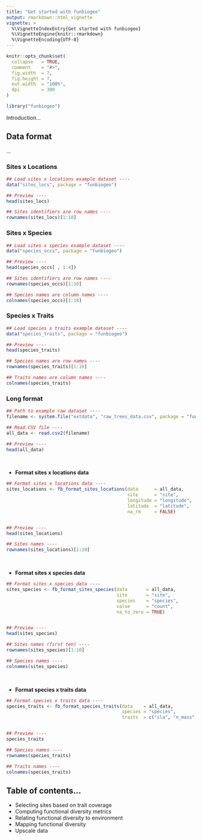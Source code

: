 ```yaml
---
title: "Get started with funbiogeo"
output: rmarkdown::html_vignette
vignette: >
  %\VignetteIndexEntry{Get started with funbiogeo}
  %\VignetteEngine{knitr::rmarkdown}
  %\VignetteEncoding{UTF-8}
---
```


```r
knitr::opts_chunk$set(
  collapse   = TRUE,
  comment    = "#>",
  fig.width  = 7,
  fig.height = 7,
  out.width  = "100%",
  dpi        = 300
)
```

```r
library("funbiogeo")
```

Introduction...

## Data format

...

### Sites x Locations

```r
## Load sites x locations example dataset ----
data("sites_locs", package = "funbiogeo")

## Preview ----
head(sites_locs)
```

```r
## Sites identifiers are row names ----
rownames(sites_locs)[1:10]
```

### Sites x Species

```r
## Load sites x species example dataset ----
data("species_occs", package = "funbiogeo")

## Preview ----
head(species_occs[ , 1:4])
```

```r
## Sites identifiers are row names ----
rownames(species_occs)[1:10]
```

```r
## Species names are column names ----
colnames(species_occs)[1:10]
```

### Species x Traits

```r
## Load species x traits example dataset ----
data("species_traits", package = "funbiogeo")

## Preview ----
head(species_traits)
```

```r
## Species names are row names ----
rownames(species_traits)[1:10]
```

```r
## Traits names are column names ----
colnames(species_traits)
```

### Long format

```r
## Path to example raw dataset ----
filename <- system.file("extdata", "raw_trees_data.csv", package = "funbiogeo")

## Read CSV file ----
all_data <- read.csv2(filename)

## Preview ----
head(all_data)
```

<br />

-   **Format sites x locations data**

```r
## Format sites x locations data ----
sites_locations <- fb_format_sites_locations(data      = all_data, 
                                             site      = "site", 
                                             longitude = "longitude", 
                                             latitude  = "latitude",
                                             na_rm     = FALSE)


## Preview ----
head(sites_locations)
```

```r
## Sites names ----
rownames(sites_locations)[1:10]
```

<br />

-   **Format sites x species data**

```r
## Format sites x species data ----
sites_species <- fb_format_sites_species(data       = all_data, 
                                         site       = "site", 
                                         species    = "species", 
                                         value      = "count",
                                         na_to_zero = TRUE)


## Preview ----
head(sites_species)
```

```r
## Sites names (first ten) ----
rownames(sites_species)[1:10]
```

```r
## Species names ----
colnames(sites_species)
```

<br />

-   **Format species x traits data**

```r
## Format species x traits data ----
species_traits <- fb_format_species_traits(data    = all_data, 
                                           species = "species", 
                                           traits  = c("sla", "n_mass", "wood_dens"))


## Preview ----
species_traits
```

```r
## Species names ----
rownames(species_traits)
```

```r
## Traits names ----
colnames(species_traits)
```

## Table of contents...

-   Selecting sites based on trait coverage
-   Computing functional diversity metrics
-   Relating functional diversity to environment
-   Mapping functional diversity
-   Upscale data
